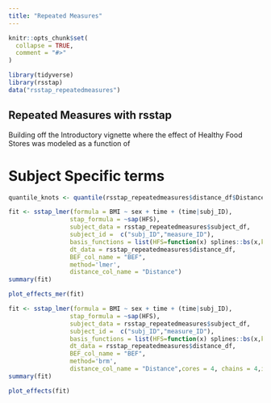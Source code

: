 ```yaml
---
title: "Repeated Measures"
---
```


```r
knitr::opts_chunk$set(
  collapse = TRUE,
  comment = "#>"
)
```

```r
library(tidyverse)
library(rsstap)
data("rsstap_repeatedmeasures")
```


## Repeated Measures with rsstap

Building off the Introductory vignette where the effect of Healthy Food Stores was modeled as a function of 


# Subject Specific terms


```r
quantile_knots <- quantile(rsstap_repeatedmeasures$distance_df$Distance,c(0.5))

fit <- sstap_lmer(formula = BMI ~ sex + time + (time|subj_ID),
                 stap_formula = ~sap(HFS),
                 subject_data = rsstap_repeatedmeasures$subject_df,
                 subject_id =  c("subj_ID","measure_ID"),
                 basis_functions = list(HFS=function(x) splines::bs(x,knots=quantile_knots,Boundary.knots = c(0,2))),
                 dt_data = rsstap_repeatedmeasures$distance_df,
                 BEF_col_name = "BEF",
                 method='lmer',
                 distance_col_name = "Distance")
summary(fit)
```

```r
plot_effects_mer(fit)
```

```r
fit <- sstap_lmer(formula = BMI ~ sex + time + (time|subj_ID),
                 stap_formula = ~sap(HFS),
                 subject_data = rsstap_repeatedmeasures$subject_df,
                 subject_id =  c("subj_ID","measure_ID"),
                 basis_functions = list(HFS=function(x) splines::bs(x,knots=quantile_knots,Boundary.knots = c(0,2))),
                 dt_data = rsstap_repeatedmeasures$distance_df,
                 BEF_col_name = "BEF",
                 method='brm',
                 distance_col_name = "Distance",cores = 4, chains = 4,iter=3E3)
summary(fit)
```


```r
plot_effects(fit)
```



